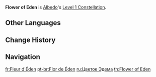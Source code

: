 {{Constellation Infobox
|image       = Constellation Flower of Eden.png
|description = Transient Blossoms generated by Albedo's [[Abiogenesis: Solar Isotoma]] regenerate 1.2 Energy for Albedo.
|level       = 1
|character   = Albedo
|utility1    = Energy
}}
'''Flower of Eden''' is [[Albedo]]'s [[Level 1 Constellation]].

==Other Languages==
{{Other Languages
|en      = Flower of Eden
|zhs     = 伊甸之花
|zhs_rm  = Yīdiàn zhī Huā
|zht     = 伊甸之花
|zht_rm  = Yīdiàn zhī Huā
|zh_tl   = Flower of Eden
|ja      = エデンの花
|ja_rm   = Eden no Hana
|ja_tl   = Flower of Eden
|ko      = 에덴의 꽃
|ko_rm   = Eden-ui Kkot
|ko_tl   = Flower of Eden
|es      = Flor del Edén
|es_tl   = Flower of Eden
|fr      = Fleur d'Éden
|fr_tl   = Flower of Eden
|ru      = Цветок Эдема
|ru_tl   = Flower of Eden
|th      = Flower of Eden
|vi      = Hoa Địa Đàng
|vi_tl   = Flower of Eden
|de      = Blume von Eden
|de_tl   = Flower of Eden
|id      = Flower of Eden
|pt      = Flor de Éden
|pt_tl   = Flower of Eden
}}

==Change History==
{{Change History|1.2}}

==Navigation==
{{Talent Navbox|Albedo}}

[[fr:Fleur d'Éden]]
[[pt-br:Flor de Éden]]
[[ru:Цветок Эдема]]
[[th:Flower of Eden]]